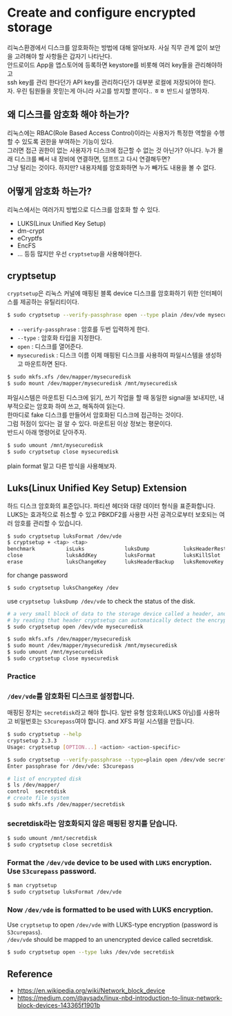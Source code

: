 # Create and configure encrypted storage
리눅스환경에서 디스크를 암호화하는 방법에 대해 알아보자.
사실 직무 관계 없이 보안을 고려해야 할 사항들은 갑자기 나타난다.  
안드로이드 App을 앱스토어에 등록하면 keystore를 비롯해 여러 key들을 관리해야하고  
ssh key를 관리 한다던가 API key를 관리하다던가 대부분 로컬에 저장되어야 한다.  
자. 우린 팀원들을 못믿는게 아니라 사고를 방지할 뿐이다.. ㅎㅎ 반드시 설명하자.  

## 왜 디스크를 암호화 해야 하는가?  
리눅스에는 RBAC(Role Based Access Control)이라는 사용자가 특정한 역할을 수행할 수 있도록 권한을 부여하는 기능이 있다.  
그러면 접근 권한이 없는 사용자가 디스크에 접근할 수 없는 것 아닌가? 아니다.
누가 몰래 디스크를 빼서 내 장비에 연결하면, 덤프뜨고 다시 연결해두면?  
그냥 털리는 것이다. 하지만? 내용자체를 암호화하면 누가 빼가도 내용을 볼 수 없다.  

## 어떻게 암호화 하는가?  
리눅스에서는 여러가지 방법으로 디스크를 암호화 할 수 있다.
* LUKS(Linux Unified Key Setup)
* dm-crypt
* eCryptfs
* EncFS
* ... 등등
많지만 우선 `cryptsetup`을 사용해야한다.

## cryptsetup
`cryptsetup`은 리눅스 커널에 매핑된 블록 device 디스크를 암호화하기 위한 인터페이스를 제공하는 유틸리티이다.  
```bash
$ sudo cryptsetup --verify-passphrase open --type plain /dev/vde mysecuredisk
```
- `--verify-passphrase` : 암호를 두번 입력하게 한다.
- `--type` : 암호화 타입을 지정한다.
- `open` : 디스크를 열어준다.
- `mysecuredisk` : 디스크 이름
이제 매핑된 디스크를 사용하여 파일시스템을 생성하고 마운트하면 된다.
```bash
$ sudo mkfs.xfs /dev/mapper/mysecuredisk 
$ sudo mount /dev/mapper/mysecuredisk /mnt/mysecuredisk
```
파일시스템은 마운트된 디스크에 읽기, 쓰기 작업을 할 때 동일한 signal을 보내지만, 내부적으로는 암호화 하여 쓰고, 해독하여 읽는다.  
한마디로 fake 디스크를 만들어서 암호화된 디스크에 접근하는 것이다.  
그럼 허점이 있다는 걸 알 수 있다.  마운트된 이상 정보는 평문이다.  
반드시 아래 명령어로 닫아주자.  
```bash
$ sudo umount /mnt/mysecuredisk
$ sudo cryptsetup close mysecuredisk
```
plain format 말고 다른 방식을 사용해보자.

## Luks(Linux Unified Key Setup) Extension
하드 디스크 암호화의 표준입니다. 파티션 헤더와 대량 데이터 형식을 표준화합니다.  
LUKS는 효과적으로 취소할 수 있고 PBKDF2를 사용한 사전 공격으로부터 보호되는 여러 암호를 관리할 수 있습니다.

```bash
$ sudo cryptsetup luksFormat /dev/vde
$ cryptsetup + <tap> <tap>
benchmark          isLuks             luksDump           luksHeaderRestore  luksResume         open               status             
close              luksAddKey         luksFormat         luksKillSlot       luksSuspend        repair             tcryptDump         
erase              luksChangeKey      luksHeaderBackup   luksRemoveKey      luksUUID           resize 
```  

for change password
```bash
$ sudo cryptsetup luksChangeKey /dev
```
use `cryptsetup luksDump /dev/vde` to check the status of the disk.
```bash
# a very small block of data to the storage device called a header, and
# by reading that header cryptsetup can automatically detect the encryption type.
$ sudo cryptsetup open /dev/vde mysecuredisk

$ sudo mkfs.xfs /dev/mapper/mysecuredisk
$ sudo mount /dev/mapper/mysecuredisk /mnt/mysecuredisk
$ sudo umount /mnt/mysecuredisk
$ sudo cryptsetup close mysecuredisk
```


### Practice

### `/dev/vde`를 암호화된 디스크로 설정합니다. 
매핑된 장치는 `secretdisk`라고 해야 합니다. 일반 유형 암호화(LUKS 아님)를 사용하고 비밀번호는 `S3curepass`여야 합니다.
and 
XFS 파일 시스템을 만듭니다.
```bash
$ sudo cryptsetup --help
cryptsetup 2.3.3
Usage: cryptsetup [OPTION...] <action> <action-specific>

$ sudo cryptsetup --verify-passphrase --type=plain open /dev/vde secretdisk
Enter passphrase for /dev/vde: S3curepass

# list of encrypted disk
$ ls /dev/mapper/
control  secretdisk
# create file system
$ sudo mkfs.xfs /dev/mapper/secretdisk
```

### secretdisk라는 암호화되지 않은 매핑된 장치를 닫습니다.  
```bash
$ sudo umount /mnt/secretdisk
$ sudo cryptsetup close secretdisk
```

### Format the `/dev/vde` device to be used with `LUKS` encryption. Use `S3curepass` password.
```bash
$ man cryptsetup
$ sudo cryptsetup luksFormat /dev/vde
```
### Now `/dev/vde` is formatted to be used with LUKS encryption. 
Use `cryptsetup` to open `/dev/vde` with LUKS-type encryption (password is `S3curepass`).  
`/dev/vde` should be mapped to an unencrypted device called secretdisk.

```bash
$ sudo cryptsetup open --type luks /dev/vde secretdisk
```





## Reference
* https://en.wikipedia.org/wiki/Network_block_device
* https://medium.com/@aysadx/linux-nbd-introduction-to-linux-network-block-devices-143365f1901b